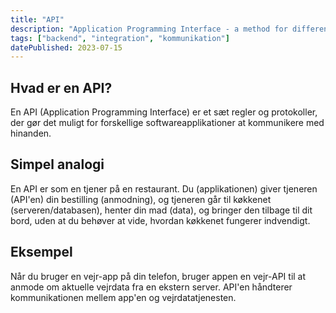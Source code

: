 ```yaml
---
title: "API"
description: "Application Programming Interface - a method for different programs or components to communicate with each other."
tags: ["backend", "integration", "kommunikation"]
datePublished: 2023-07-15
---
```


## Hvad er en API?

En API (Application Programming Interface) er et sæt regler og protokoller, der gør det muligt for forskellige softwareapplikationer at kommunikere med hinanden.

## Simpel analogi

En API er som en tjener på en restaurant. Du (applikationen) giver tjeneren (API'en) din bestilling (anmodning), og tjeneren går til køkkenet (serveren/databasen), henter din mad (data), og bringer den tilbage til dit bord, uden at du behøver at vide, hvordan køkkenet fungerer indvendigt.

## Eksempel

Når du bruger en vejr-app på din telefon, bruger appen en vejr-API til at anmode om aktuelle vejrdata fra en ekstern server. API'en håndterer kommunikationen mellem app'en og vejrdatatjenesten.